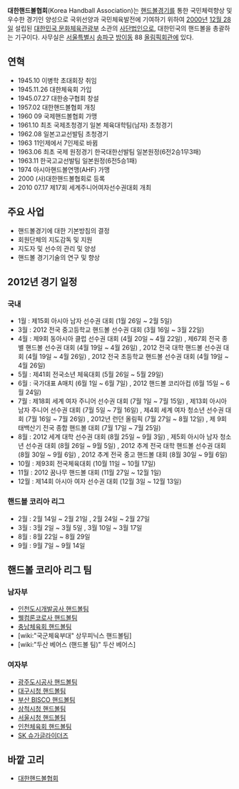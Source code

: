 '''대한핸드볼협회'''(Korea Handball Association)는 [[핸드볼]]경기를 통한 국민체력향상 및 우수한 경기인 양성으로 국위선양과 국민체육발전에 기여하기 위하여 [[2000년]] [[12월 28일]] 설립된 [[대한민국 문화체육관광부]] 소관의 [[사단법인]]으로, 대한민국의 핸드볼을 총괄하는 기구이다. 사무실은 [[서울특별시]] [[송파구]] [[방이동]] 88 [[올림픽회관]]에 있다.

== 연혁 ==
* 1945.10 이병학 초대회장 취임
* 1945.11.26 대한체육회 가입
* 1945.07.27 대한송구협회 창설
* 1957.02 대한핸드볼협회 개칭
* 1960 09 국제핸드볼협회 가맹
* 1961.10 최초 국제초청경기 일본 체육대학팀(남자) 초청경기
* 1962.08 일본고교선발팀 초청경기
* 1963 11인제에서 7인제로 바뀜
* 1963.06 최초 국제 원정경기 한국대한선발팀  일본원정(6전2승1무3패)
* 1963.11 한국고교선발팀 일본원정(6전5승1패)
* 1974 아시아핸드볼연맹(AHF) 가맹
* 2000 (사)대한핸드볼협회로 등록
* 2010 07.17 제17회 세계주니어여자선수권대회 개최

== 주요 사업 ==
* 핸드볼경기에 대한 기본방침의 결정
* 회원단체의 지도감독 및 지원
* 지도자 및 선수의 관리 및 양성
* 핸드볼 경기기술의 연구 및 향상

== 2012년 경기 일정 ==
=== 국내 ===
*1월 : 제15회 아시아 남자 선수권 대회 (1월 26일 ~ 2월 5일)
*3월 : 2012 전국 중고등학교 핸드볼 선수권 대회 (3월 16일 ~ 3월 22일)
*4월 : 제9회 동아시아 클럽 선수권 대회 (4월 20일 ~ 4월 22일) , 제67회 전국 종별 핸드볼 선수권 대회 (4월 19일 ~ 4월 26일) , 2012 전국 대학 핸드볼 선수권 대회 (4월 19일 ~ 4월 26일) , 2012 전국 초등학교 핸드볼 선수권 대회 (4월 19일 ~ 4월 26일)
*5월 : 제41회 전국소년 체육대회 (5월 26일 ~ 5월 29일)
*6월 : 국가대표 A매치 (6월 1일 ~ 6월 7일) , 2012 핸드볼 코리아컵 (6월 15일 ~ 6월 24일)
*7월 : 제18회 세계 여자 주니어 선수권 대회 (7월 1일 ~ 7월 15일) , 제13회 아시아 남자 주니어 선수권 대회 (7월 5일 ~ 7월 16일) , 제4회 세계 여자 청소년 선수권 대회 (7월 16일 ~ 7월 26일) , 2012년 런던 올림픽 (7월 27일 ~ 8월 12일) , 제 9회 태백산기 전국 종합 핸드볼 대회 (7월 17일 ~ 7월 25일)
*8월 : 2012 세계 대학 선수권 대회 (8월 25일 ~ 9월 3일) , 제5회 아시아 남자 청소년 선수권 대회 (8월 26일 ~ 9월 5일) , 2012 추계 전국 대학 핸드볼 선수권 대회 (8월 30일 ~ 9월 6일) , 2012 추계 전국 중고 핸드볼 대회 (8월 30일 ~ 9월 6일)
*10월 : 제93회 전국체육대회 (10월 11일 ~ 10월 17일) 
*11월 : 2012 꿈나무 핸드볼 대회 (11월 27일 ~ 12월 1일)
*12월 : 제14회 아시아 여자 선수권 대회 (12월 3일 ~ 12월 13일)

=== 핸드볼 코리아 리그 ===
*2월 : 2월 14일 ~ 2월 21일 , 2월 24일 ~ 2월 27일
*3월 : 3월 2일 ~ 3월 5일 , 3월 10일 ~ 3월 17일
*8월 : 8월 22일 ~ 8월 29일
*9월 : 9월 7일 ~ 9월 14일

== 핸드볼 코리아 리그 팀 ==
=== 남자부 ===
*[[인천도시개발공사 핸드볼팀]]
*[[웰컴론코로사 핸드볼팀]]
*[[충남체육회 핸드볼팀]]
*[wiki:"국군체육부대" 상무피닉스 핸드볼팀]
*[wiki:"두산 베어스 (핸드볼 팀)" 두산 베어스]

=== 여자부 ===
*[[광주도시공사 핸드볼팀]]
*[[대구시청 핸드볼팀]]
*[[부산 BISCO 핸드볼팀]]
*[[삼척시청 핸드볼팀]]
*[[서울시청 핸드볼팀]]
*[[인천체육회 핸드볼팀]]
*[[SK 슈가글라이더즈]]

== 바깥 고리 ==
* [http://www.handballkorea.com/ 대한핸드볼협회]
